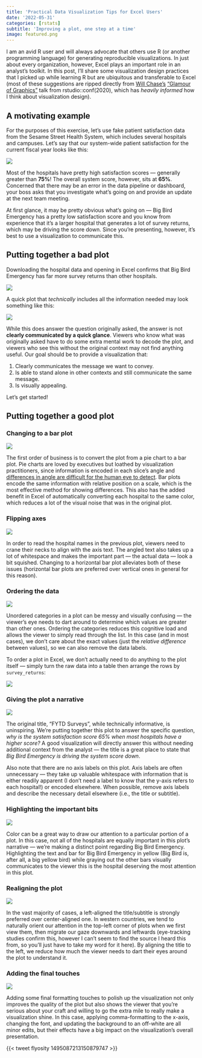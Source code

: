 ```yaml
---
title: 'Practical Data Visualization Tips for Excel Users'
date: '2022-05-31'
categories: [rstats]
subtitle: 'Improving a plot, one step at a time'
image: featured.png
---
```


I am an avid R user and will always advocate that others use R (or another programming language) for generating reproducible visualizations. In just about every organization, however, Excel plays an important role in an analyst's toolkit. In this post, I'll share some visualization design practices that I picked up while learning R but are ubiquitous and transferable to Excel (most of these suggestions are ripped directly from [Will Chase's](https://www.williamrchase.com/about/) ["Glamour of Graphics"](https://www.youtube.com/watch?v=h5cTacaWE6I) talk from rstudio::conf(2020), which has *heavily informed* how I think about visualization design).

## A motivating example

For the purposes of this exercise, let's use fake patient satisfaction data from the Sesame Street Health System, which includes several hospitals and campuses. Let's say that our system-wide patient satisfaction for the current fiscal year looks like this:

![](pics/system_px.png)

Most of the hospitals have pretty high satisfaction scores --- generally greater than **75%**! The overall system score, however, sits at **65%**. Concerned that there may be an error in the data pipeline or dashboard, your boss asks that you investigate what's going on and provide an update at the next team meeting.

At first glance, it may be pretty obvious what's going on --- Big Bird Emergency has a pretty low satisfaction score and you know from experience that it's a larger hospital that generates a lot of survey returns, which may be driving the score down. Since you're presenting, however, it's best to use a visualization to communicate this. 

## Putting together a bad plot

Downloading the hospital data and opening in Excel confirms that Big Bird Emergency has far more survey returns than other hospitals. 

![](pics/system_raw.png)

A quick plot that *technically* includes all the information needed may look something like this:

![](pics/plot_01.png)

While this does answer the question originally asked, the answer is not **clearly communicated by a quick glance**. Viewers who know what was originally asked have to do some extra mental work to decode the plot, and viewers who see this without the original context may not find anything useful. Our goal should be to provide a visualization that:

1. Clearly communicates the message we want to convey.
2. Is able to stand alone in other contexts and still communicate the same message.
3. Is visually appealing.

Let's get started!

## Putting together a good plot
### Changing to a bar plot

![](pics/plot_02.png)

The first order of business is to convert the plot from a pie chart to a bar plot. Pie charts are loved by executives but loathed by visualization practitioners, since information is encoded in each slice's angle and [differences in angle are difficult for the human eye to detect](https://en.wikipedia.org/wiki/Graphical_perception). Bar plots encode the same information with relative position on a scale, which is the most effective method for showing differences. This also has the added benefit in Excel of automatically converting each hospital to the same color, which reduces a lot of the visual noise that was in the original plot.

### Flipping axes

![](pics/plot_03.png)

In order to read the hospital names in the previous plot, viewers need to crane their necks to align with the axis text. The angled text also takes up a lot of whitespace and makes the important part --- the actual data --- look a bit squished. Changing to a horizontal bar plot alleviates both of these issues (horizontal bar plots are preferred over vertical ones in general for this reason).

### Ordering the data

![](pics/plot_04.png)

Unordered categories in a plot can be messy and visually confusing --- the viewer's eye needs to dart around to determine which values are greater than other ones. Ordering the categories reduces this cognitive load and allows the viewer to simply read through the list. In this case (and in most cases), we don't care about the exact values (just the *relative difference* between values), so we can also remove the data labels.

To order a plot in Excel, we don't actually need to do anything to the plot itself --- simply turn the raw data into a table then arrange the rows by `survey_returns`:

![](pics/ordered_campuses.png)

### Giving the plot a narrative

![](pics/plot_05.png)

The original title, "FYTD Surveys", while technically informative, is uninspiring. We're putting together this plot to answer the specific question, *why is the system satisfaction score 65% when most hospitals have a higher score?* A good visualization will directly answer this without needing additional context from the analyst --- the title is a great place to state that *Big Bird Emergency is driving the system score down*.

Also note that there are no axis labels on this plot. Axis labels are often unnecessary --- they take up valuable whitespace with information that is either readily apparent (I don't need a label to know that the y-axis refers to each hospital!) or encoded elsewhere. When possible, remove axis labels and describe the necessary detail elsewhere (i.e., the title or subtitle).

### Highlighting the important bits

![](pics/plot_06.png)

Color can be a great way to draw our attention to a particular portion of a plot. In this case, not all of the hospitals are equally important in this plot's narrative --- we're making a distinct point regarding Big Bird Emergency. Highlighting the text and bar for Big Bird Emergency in yellow (Big Bird is, after all, a big yellow bird) while graying out the other bars visually communicates to the viewer this is the hospital deserving the most attention in this plot. 

### Realigning the plot

![](pics/plot_07.png)

In the vast majority of cases, a left-aligned the title/subtitle is strongly preferred over center-aligned one. In western countries, we tend to naturally orient our attention in the top-left corner of plots when we first view them, then migrate our gaze downwards and leftwards (eye-tracking studies confirm this, however I can't seem to find the source I heard this from, so you'll just have to take my word for it here). By aligning the title to the left, we reduce how much the viewer needs to dart their eyes around the plot to understand it.

### Adding the final touches

![](pics/plot_08.png)

Adding some final formatting touches to polish up the visualization not only improves the quality of the plot but also shows the viewer that you're serious about your craft and willing to go the extra mile to really make a visualization shine. In this case, applying comma-formatting to the x-axis, changing the font, and updating the background to an off-white are all minor edits, but their effects have a big impact on the visualization's overall presentation.

{{< tweet flyosity 1495087213150879747 >}}


